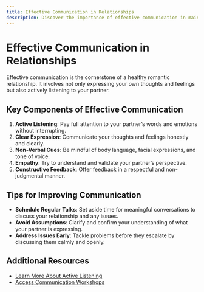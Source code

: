 ```yaml
---
title: Effective Communication in Relationships
description: Discover the importance of effective communication in maintaining a healthy romantic relationship and learn strategies to improve it.
---
```


# Effective Communication in Relationships

Effective communication is the cornerstone of a healthy romantic relationship. It involves not only expressing your own thoughts and feelings but also actively listening to your partner.

## Key Components of Effective Communication

1. **Active Listening**: Pay full attention to your partner’s words and emotions without interrupting.
2. **Clear Expression**: Communicate your thoughts and feelings honestly and clearly.
3. **Non-Verbal Cues**: Be mindful of body language, facial expressions, and tone of voice.
4. **Empathy**: Try to understand and validate your partner’s perspective.
5. **Constructive Feedback**: Offer feedback in a respectful and non-judgmental manner.

## Tips for Improving Communication

- **Schedule Regular Talks**: Set aside time for meaningful conversations to discuss your relationship and any issues.
- **Avoid Assumptions**: Clarify and confirm your understanding of what your partner is expressing.
- **Address Issues Early**: Tackle problems before they escalate by discussing them calmly and openly.

## Additional Resources

- [Learn More About Active Listening](/resources/active-listening)
- [Access Communication Workshops](/resources/communication-workshops)
